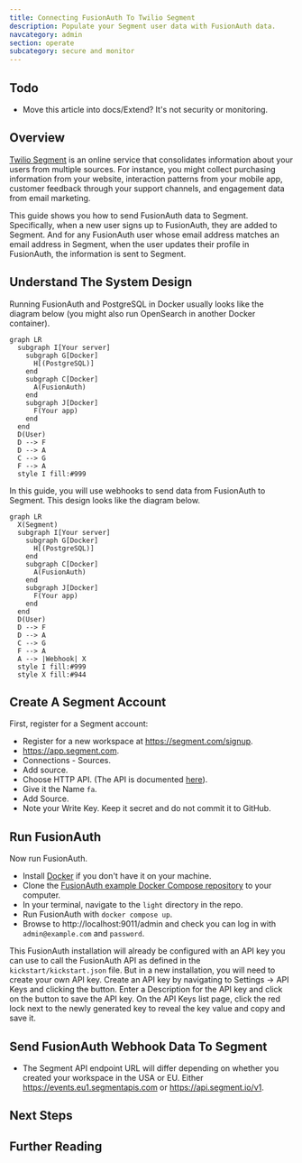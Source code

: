 ```yaml
---
title: Connecting FusionAuth To Twilio Segment
description: Populate your Segment user data with FusionAuth data.
navcategory: admin
section: operate
subcategory: secure and monitor
---
```


## Todo

- Move this article into docs/Extend? It's not security or monitoring.

## Overview

[Twilio Segment](https://segment.com) is an online service that consolidates information about your users from multiple sources. For instance, you might collect purchasing information from your website, interaction patterns from your mobile app, customer feedback through your support channels, and engagement data from email marketing.

This guide shows you how to send FusionAuth data to Segment. Specifically, when a new user signs up to FusionAuth, they are added to Segment. And for any FusionAuth user whose email address matches an email address in Segment, when the user updates their profile in FusionAuth, the information is sent to Segment.

## Understand The System Design

Running FusionAuth and PostgreSQL in Docker usually looks like the diagram below (you might also run OpenSearch in another Docker container).

```mermaid
graph LR
  subgraph I[Your server]
    subgraph G[Docker]
      H[(PostgreSQL)]
    end
    subgraph C[Docker]
      A(FusionAuth)
    end
    subgraph J[Docker]
      F(Your app)
    end
  end
  D(User)
  D --> F
  D --> A
  C --> G
  F --> A
  style I fill:#999
```

In this guide, you will use webhooks to send data from FusionAuth to Segment. This design looks like the diagram below.

```mermaid
graph LR
  X(Segment)
  subgraph I[Your server]
    subgraph G[Docker]
      H[(PostgreSQL)]
    end
    subgraph C[Docker]
      A(FusionAuth)
    end
    subgraph J[Docker]
      F(Your app)
    end
  end
  D(User)
  D --> F
  D --> A
  C --> G
  F --> A
  A --> |Webhook| X
  style I fill:#999
  style X fill:#944
```

## Create A Segment Account

First, register for a Segment account:

- Register for a new workspace at https://segment.com/signup.
- https://app.segment.com.
- <Breadcrumb>Connections - Sources</Breadcrumb>.
- <InlineUIElement>Add source</InlineUIElement>.
- Choose <InlineUIElement>HTTP API</InlineUIElement>. (The API is documented [here](https://segment.com/docs/connections/sources/catalog/libraries/server/http-api)).
- Give it the <InlineUIElement>Name</InlineUIElement> `fa`.
- <InlineUIElement>Add Source</InlineUIElement>.
- Note your <InlineUIElement>Write Key</InlineUIElement>. Keep it secret and do not commit it to GitHub.

## Run FusionAuth

Now run FusionAuth.

- Install [Docker](https://docs.docker.com/get-docker/) if you don't have it on your machine.
- Clone the [FusionAuth example Docker Compose repository](https://github.com/FusionAuth/fusionauth-example-docker-compose) to your computer.
- In your terminal, navigate to the `light` directory in the repo.
- Run FusionAuth with `docker compose up`.
- Browse to http://localhost:9011/admin and check you can log in with `admin@example.com` and `password`.

This FusionAuth installation will already be configured with an API key you can use to call the FusionAuth API as defined in the `kickstart/kickstart.json` file. But in a new installation, you will need to create your own API key. Create an API key by navigating to <Breadcrumb>Settings -> API Keys</Breadcrumb> and clicking the <IconButton icon="plus" color="green" /> button. Enter a <InlineField>Description</InlineField> for the API key and click on the <IconButton icon="save" color="blue" /> button to save the API key. On the API Keys list page, click the red lock <IconButton icon="lock" color="red" /> next to the newly generated key to reveal the key value and copy and save it.

## Send FusionAuth Webhook Data To Segment

- The Segment API endpoint URL will differ depending on whether you created your workspace in the USA or EU. Either https://events.eu1.segmentapis.com or https://api.segment.io/v1.


## Next Steps


## Further Reading



<InlineUIElement></InlineUIElement>
<Breadcrumb></Breadcrumb>